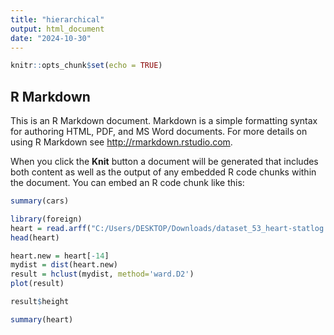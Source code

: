 ---
title: "hierarchical"
output: html_document
date: "2024-10-30"
---

```{r setup, include=FALSE}
knitr::opts_chunk$set(echo = TRUE)
```

## R Markdown

This is an R Markdown document. Markdown is a simple formatting syntax for authoring HTML, PDF, and MS Word documents. For more details on using R Markdown see <http://rmarkdown.rstudio.com>.

When you click the **Knit** button a document will be generated that includes both content as well as the output of any embedded R code chunks within the document. You can embed an R code chunk like this:

```{r cars}
summary(cars)
```

```{r}
library(foreign)
heart = read.arff("C:/Users/DESKTOP/Downloads/dataset_53_heart-statlog.arff")
head(heart)
```

```{r}
heart.new = heart[-14]
mydist = dist(heart.new)
result = hclust(mydist, method='ward.D2')
plot(result)
```

```{r}
result$height
```

```{r}
summary(heart)
```

